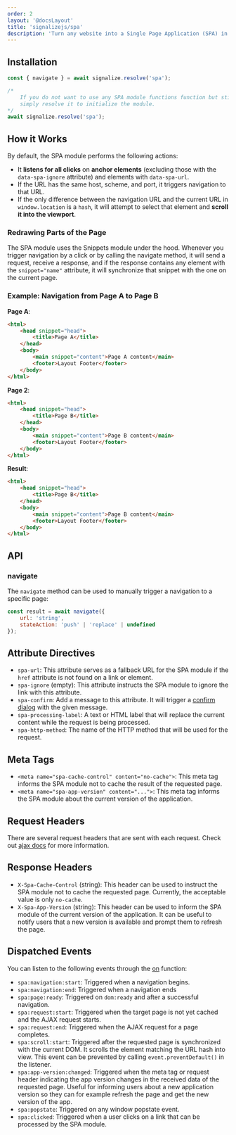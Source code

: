 ```yaml
---
order: 2
layout: '@docsLayout'
title: 'signalizejs/spa'
description: 'Turn any website into a Single Page Application (SPA) in a minute.'
---
```


## Installation
<ImportMapDependencies module="spa" />

```js
const { navigate } = await signalize.resolve('spa');

/*
	If you do not want to use any SPA module functions function but still want to torn your page into SPA,
	simply resolve it to initialize the module.
*/
await signalize.resolve('spa');
```

## How it Works
By default, the SPA module performs the following actions:
- It **listens for all clicks** on **anchor elements** (excluding those with the `data-spa-ignore` attribute) and elements with `data-spa-url`.
- If the URL has the same host, scheme, and port, it triggers navigation to that URL.
- If the only difference between the navigation URL and the current URL in `window.location` is a `hash`, it will attempt to select that element and **scroll it into the viewport**.

### Redrawing Parts of the Page
The SPA module uses the Snippets module under the hood. Whenever you trigger navigation by a click or by calling the navigate method, it will send a request, receive a response, and if the response contains any element with the `snippet="name"` attribute, it will synchronize that snippet with the one on the current page.

### Example: Navigation from Page A to Page B
**Page A**:
```html
<html>
	<head snippet="head">
		<title>Page A</title>
	</head>
	<body>
		<main snippet="content">Page A content</main>
		<footer>Layout Footer</footer>
	</body>
</html>
```

**Page 2**:
```html
<html>
	<head snippet="head">
		<title>Page B</title>
	</head>
	<body>
		<main snippet="content">Page B content</main>
		<footer>Layout Footer</footer>
	</body>
</html>
```

**Result**:
```html
<html>
	<head snippet="head">
		<title>Page B</title>
	</head>
	<body>
		<main snippet="content">Page B content</main>
		<footer>Layout Footer</footer>
	</body>
</html>
```

## API

### navigate

The `navigate` method can be used to manually trigger a navigation to a specific page:


```js
const result = await navigate({
	url: 'string',
	stateAction: 'push' | 'replace' | undefined
});
```

## Attribute Directives
- `spa-url`: This attribute serves as a fallback URL for the SPA module if the `href` attribute is not found on a link or element.
- `spa-ignore` (empty): This attribute instructs the SPA module to ignore the link with this attribute.
- `spa-confirm`: Add a message to this attribute. It will trigger a [confirm dialog](https://developer.mozilla.org/en-US/docs/Web/API/Window/confirm) with the given message.
- `spa-processing-label`: A text or HTML label that will replace the current content while the request is being processed.
- `spa-http-method`: The name of the HTTP method that will be used for the request.

## Meta Tags
- `<meta name="spa-cache-control" content="no-cache">`: This meta tag informs the SPA module not to cache the result of the requested page.
- `<meta name="spa-app-version" content="...">`:  This meta tag informs the SPA module about the current version of the application.

## Request Headers
There are several request headers that are sent with each request. Check out [ajax docs](/docs/modules/ajax) for more information.

## Response Headers
- `X-Spa-Cache-Control` (string): This header can be used to instruct the SPA module not to cache the requested page. Currently, the acceptable value is only `no-cache`.
- `X-Spa-App-Version` (string): This header can be used to inform the SPA module of the current version of the application. It can be useful to notify users that a new version is available and prompt them to refresh the page.

## Dispatched Events
You can listen to the following events through the [on](/docs/modules/event#on) function:
- `spa:navigation:start`: Triggered when a navigation begins.
- `spa:navigation:end`: Triggered when a navigation ends
- `spa:page:ready`: Triggered on `dom:ready` and after a successful navigation.
- `spa:request:start`: Triggered when the target page is not yet cached and the AJAX request starts.
- `spa:request:end`: Triggered when the AJAX request for a page completes.
- `spa:scroll:start`:  Triggered after the requested page is synchronized with the current DOM. It scrolls the element matching the URL hash into view. This event can be prevented by calling `event.preventDefault()` in the listener.
- `spa:app-version:changed`: Triggered when the meta tag or request header indicating the app version changes in the received data of the requested page. Useful for informing users about a new application version so they can for example refresh the page and get the new version of the app.
- `spa:popstate`: Triggered on any window popstate event.
- `spa:clicked`: Triggered when a user clicks on a link that can be processed by the SPA module.
